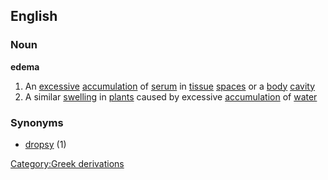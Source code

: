 ==English==
===Noun===
{{wikipedia}}
'''edema'''
#An [[excessive]] [[accumulation]] of [[serum]] in [[tissue]] [[spaces]] or a [[body]] [[cavity]]
#A similar [[swelling]] in [[plant]]s caused by excessive [[accumulation]] of [[water]]
===Synonyms===
*[[dropsy]] (1)
[[Category:Greek derivations]]